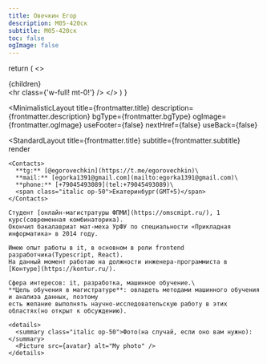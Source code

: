 ```yaml
---
title: Овечкин Егор
description: М05-420ск
subtitle: М05-420ск
toc: false
ogImage: false
---
```



  return (
    <>
      <div>{children}</div>
      <hr class={'w-full! mt-0!'} />
    </>
  )
}

<MinimalisticLayout
  title={frontmatter.title}
  description={frontmatter.description}
  bgType={frontmatter.bgType}
  ogImage={frontmatter.ogImage}
  useFooter={false}
  nextHref={false}
  useBack={false}
>
  <StandardLayout
    title={frontmatter.title}
    subtitle={frontmatter.subtitle}
    render
  >

    <Contacts>
      **tg:** [@egorovechkin](https://t.me/egorovechkin)\
      **mail:** [egorka1391@gmail.com](mailto:egorka1391@gmail.com)\
      **phone:** [+79045493089](tel:+79045493089)\
      <span class="italic op-50">Екатеринбург(GMT+5)</span>
    </Contacts>

    Студент [онлайн-магистратуры ФПМИ](https://omscmipt.ru/), 1 курс(современная комбинаторика).
    Окончил бакалавриат мат-меха УрФУ по специальности «Прикладная информатика» в 2014 году.

    Имею опыт работы в it, в основном в роли frontend разработчика(Typescript, React).
    На данный момент работаю на должности инженера-программиста в [Контуре](https://kontur.ru/).

    Сфера интересов: it, разработка, машинное обучение.\
    **Цель обучения в магистратуре**: овладеть методами машинного обучения и анализа данных, поэтому
    есть желание выполнять научно-исследовательскую работу в этих областях(но открыт к обсуждению).

    <details>
      <summary class="italic op-50">Фото(на случай, если оно вам нужно):</summary>
      <Picture src={avatar} alt="My photo" />
    </details>

  </StandardLayout>
</MinimalisticLayout>
